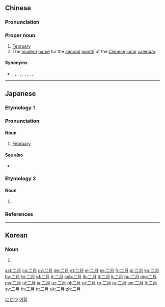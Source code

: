 ==Chinese==
{{zh-forms}}

===Pronunciation===
{{zh-pron
|m=Èryuè
|c=ji6 jyut6
|h=pfs=Ngi-ngie̍t
|cat=pn
}}

===Proper noun===
{{zh-proper noun}}

# [[February]]
# The [[modern]] [[name]] for the [[second]] [[month]] of the [[Chinese]] [[lunar]] [[calendar]].

====Synonyms====
* {{sense|lunar month}} {{zh-l|杏月}}, {{zh-l|如月}}, {{zh-l|麗月}}, {{zh-l|花月}}, {{zh-l|柳月}}, {{zh-l|仲春}}, {{zh-l|酣春}}, {{zh-l|艷春}}, {{zh-l|芳春}}, {{zh-l|早春}}

{{zh-cat|Months}}

----

==Japanese==

===Etymology 1===
{{ja-kanjitab|に|がつ|yomi=o}}
{{suffix|ja|二|tr1=ni|t1=[[two]]|月|tr2=gatsu|t2=[[month]]|sort=にがつ}}

===Pronunciation===
{{ja-pron|にがつ|y=o|acc=3|acc2=0|acc_ref=NHK|acc2_ref=NHK}}

====Noun====
{{ja-noun|にがつ}}

# [[February]]

====See also====
* {{ja-r|二ヶ月|にヶげつ}}

[[Category:ja:Months|にがつ]]

===Etymology 2===
{{ja-kanjitab|sort=きさらぎ|yomi=irr}}
{{rfe|lang=ja}}

====Noun====
{{ja-noun|きさらぎ}}

# {{alternative spelling of|如月|lang=ja}}

===References===
<references/>

----

==Korean==
{{ko-hanjatab}}

===Noun===
{{ko-noun|hj|rv=iweol|hangeul=이월}}

# {{hanja form of|이월|[[February]]}}

[[Category:ko:Months|이월]]

[[ast:二月]]
[[cs:二月]]
[[cy:二月]]
[[de:二月]]
[[et:二月]]
[[el:二月]]
[[es:二月]]
[[fr:二月]]
[[gl:二月]]
[[ko:二月]]
[[hy:二月]]
[[hr:二月]]
[[id:二月]]
[[it:二月]]
[[csb:二月]]
[[lb:二月]]
[[lt:二月]]
[[li:二月]]
[[hu:二月]]
[[mg:二月]]
[[ms:二月]]
[[nl:二月]]
[[ja:二月]]
[[uz:二月]]
[[pl:二月]]
[[pt:二月]]
[[ro:二月]]
[[ru:二月]]
[[sm:二月]]
[[fi:二月]]
[[sv:二月]]
[[th:二月]]
[[tr:二月]]
[[uk:二月]]
[[zh:二月]]